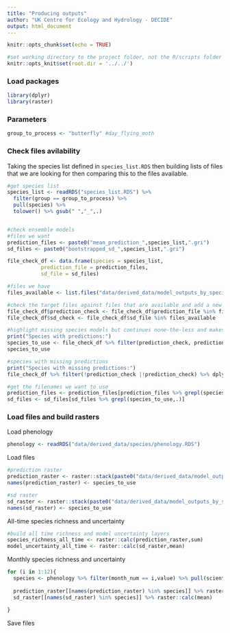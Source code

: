 ```yaml
---
title: "Producing outputs"
author: "UK Centre for Ecology and Hydrology - DECIDE"
output: html_document
---
```


```r
knitr::opts_chunk$set(echo = TRUE)

#set working directory to the project folder, not the R/scripts folder which it is by default because it's an Rmarkdown doc 
knitr::opts_knit$set(root.dir = '../../')
```


### Load packages

```r
library(dplyr)
library(raster)
```

### Parameters

```r
group_to_process <- "butterfly" #day_flying_moth
```

### Check files avilability

Taking the species list defined in `species_list.RDS` then building lists of files that we are looking for then comparing this to the files available.

```r
#get species list
species_list <- readRDS("species_list.RDS") %>% 
  filter(group == group_to_process) %>% 
  pull(species) %>%
  tolower() %>% gsub(" ","_",.)


#check ensemble models
#files we want
prediction_files <- paste0("mean_prediction_",species_list,".gri")
sd_files <- paste0("bootstrapped_sd_",species_list,".gri")

file_check_df <- data.frame(species = species_list,
           prediction_file = prediction_files,
           sd_file = sd_files)

#files we have
files_available <- list.files("data/derived_data/model_outputs_by_species/ensemble",pattern = ".gri")

#check the target files against files that are available and add a new column to the df reporting on this check
file_check_df$prediction_check <- file_check_df$prediction_file %in% files_available
file_check_df$sd_check <- file_check_df$sd_file %in% files_available

#highlight missing species models but continues none-the-less and makes the outputs with whatever species it has predictions for.
print("Species with predictions:")
species_to_use <- file_check_df %>% filter(prediction_check, prediction_check) %>% dplyr::select(species,prediction_check,sd_check) %>% pull(species)
species_to_use

#species with missing predictions
print("Species with missing predictions:")
file_check_df %>% filter(!prediction_check |!prediction_check) %>% dplyr::select(species,prediction_check,sd_check)

#get the filenames we want to use
prediction_files <- prediction_files[prediction_files %>% grepl(species_to_use,.)]
sd_files <- sd_files[sd_files %>% grepl(species_to_use,.)]

```

### Load files and build rasters

Load phenology

```r
phenology <- readRDS("data/derived_data/species/phenology.RDS")
```

Load files

```r
#prediction raster
prediction_raster <- raster::stack(paste0("data/derived_data/model_outputs_by_species/ensemble/",prediction_files))
names(prediction_raster) <- species_to_use

#sd raster
sd_raster <- raster::stack(paste0("data/derived_data/model_outputs_by_species/ensemble/",sd_files))
names(sd_raster) <- species_to_use

```

All-time species richness and uncertainty

```r
#build all time richness and model uncertainty layers
species_richness_all_time <- raster::calc(prediction_raster,sum)
model_uncertainty_all_time <- raster::calc(sd_raster,mean)
```

Monthly species richness and uncertainty

```r
for (i in 1:12){
  species <- phenology %>% filter(month_num == i,value) %>% pull(scientific_name) %>% tolower() %>% gsub(" ","_",.)
  
  prediction_raster[[names(prediction_raster) %in% species]] %>% raster::calc(sum)
  sd_raster[[names(sd_raster) %in% species]] %>% raster::calc(mean)
  
}


```


Save files

```r





```




